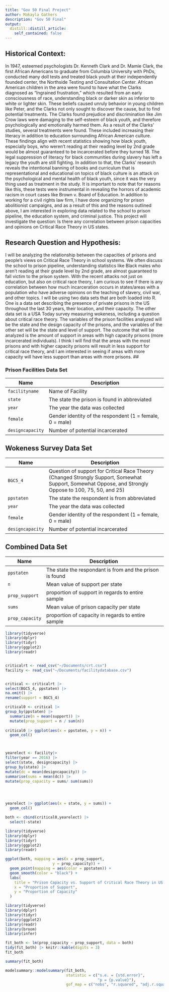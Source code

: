 ```yaml
---
title: "Gov 50 Final Project"
author: Makayla Gathers
description: "Gov 50 Final"
output:
  distill::distill_article:
    self_contained: false
---
```



## Historical Context: 
  In 1947, esteemed psychologists Dr. Kenneth Clark and Dr. Mamie Clark, the first African Americans to graduate from Columbia University with PhDs, conducted many doll tests and treated black youth at their independently founded center, the Northside Testing and Consultation Center. African American children in the area were found to have what the Clarks diagnosed as “Ingrained frustration,” which resulted from an early consciousness of race, understanding black or darker skin as inferior to white or lighter skin. These beliefs caused unruly behavior in young children like Peter, and the Clarks not only sought to discover the cause, but to find potential treatments. The Clarks found prejudice and discrimination like Jim Crow laws were damaging to the self-esteem of black youth, and therefore psychologically and emotionally harmed them. As a result of the Clarks’ studies, several treatments were found. These included increasing their literacy in addition to education surrounding African American culture. 
  These findings align with recent statistics showing how black youth, especially boys, who weren’t reading at their reading level by 2nd grade would be almost guaranteed to be incarcerated before they turned 18. The legal suppression of literacy for black communities during slavery has left a legacy the youth are still fighting. In addition to that, the Clarks’ research reveals the intentional banning of books and curriculum that is representational and educational on topics of black culture is an attack on the psychological and mental health of black youth, since it was the very thing used as treatment in the study. It is important to note that for reasons like this, these tests were instrumental in revealing the horrors of academic racism in court cases like Brown v. Board of Education.
	In addition to working for a civil rights law firm, I have done organizing for prison abolitionist campaigns, and as a result of this and the reasons outlined above, I am interested in exploring data related to the school to prison pipeline, the education system, and criminal justice. This project will investigate the question: Is there any correlation between prison capacities and opinions on Critical Race Theory in US states. 
	
## Research Question and Hypothesis: 
  I will be analyzing the relationship between the capacities of prisons and people's views on Critical Race Theory in school systems. We often discuss the school to prison pipeline, understanding statistics like Black males who aren't reading at their grade level by 2nd grade, are almost guaranteed to fall victim to the prison system. With the recent attacks not just on education, but also on critical race theory, I am curious to see if there is any correlation between how much incarceration occurs in states/areas with a population who have adverse opinions on the teaching of slavery, civil war, and other topics. 
  I will be using two data sets that are both loaded into R. One is a data set describing the presence of private prisons in the US throughout the last 30 years, their location, and their capacity. The other data set is a USA Today survey measuring wokeness, including a question about critical race theory. 
  The variables of the prison facilities analyzed will be the state and the design capacity of the prisons, and the variables of the other set will be the state and level of support. The outcome that will be analyzed is the amount of support in areas with high capacity prisons (more incarcerated individuals). 
  I think I will find that the areas with the most prisons and with higher capacity prisons will result in less support for critical race theory, and I am interested in seeing if areas with more capacity will have less support than areas with more prisons. 
##

### Prison Facilities Data Set
| Name              | Description                                                                                                |
|-------------------|------------------------------------------------------------------------------------------------------------|
|`facilityname`             | Name of Facility                                                                                         |
| `state`         | The state the prison is found in abbreviated                               |
| `year`    | The year the data was collected                 |
| `female`          | Gender identity of the respondent (1 = female, 0 = male)                                                   |
| `designcapacity`           | Number of potential incarcerated                                             |     

## Wokeness Survey Data Set
| Name              | Description                                                                                                |
|-------------------|------------------------------------------------------------------------------------------------------------|
| `BGC5_4`             | Question of support for Critical Race Theory (Changed Strongly Support, Somewhat Support, Somewhat Oppose, and Strongly Oppose to 100, 75, 50, and 25)                                                                                       |
| `ppstaten`         | The state the respondent is from  abbreviated                             |
| `year`    | The year the data was collected                 |
| `female`          | Gender identity of the respondent (1 = female, 0 = male)                                                   |
| `designcapacity`           | Number of potential incarcerated                                             |
## Combined Data Set
| Name              | Description                                                                                                |
|-------------------|------------------------------------------------------------------------------------------------------------|
| `ppstaten`         | The state the respondant is from and the prison is found                               |
| `n`    | Mean value of support per state               |
| `prop_support`          | proportion of support in regards to entire sample                                               |
| `sums`        | Mean value of prison capacity per state                          |
| `prop_capacity`   | proportion of capacity in regards to entire sample                                                                    |

```r
library(tidyverse)
library(dplyr)
library(tidyr)
library(ggplot2)
library(readr)


criticalrt <- read_csv("~/Documents/crt.csv")
facility <- read_csv("~/Documents/facilitydatabase.csv") 


critical <- criticalrt |>
select(BGC5_4, ppstaten) |>
na.omit() |>
rename(support = BGC5_4)

critical0 <- critical |>
group_by(ppstaten) |>
  summarize(n = mean(support)) |>
  mutate(prop_support = n / sum(n))
 
critical0 |> ggplot(aes(x = ppstaten, y = n)) +
  geom_col()



yearelect <- facility|>
filter(year == 2016) |>
select(state, designcapacity) |>
group_by(state) |>
mutate(dc = mean(designcapacity)) |>
summarise(sums = mean(dc)) |>
mutate(prop_capacity = sums/ sum(sums))




yearelect |> ggplot(aes(x = state, y = sums)) +
  geom_col()

both <- cbind(critical0,yearelect) |>
  select(-state)

```
```r
library(tidyverse)
library(dplyr)
library(tidyr)
library(ggplot2)
library(readr)

ggplot(both, mapping = aes(x = prop_support,
                     y = prop_capacity)) +
  geom_point(mapping = aes(color = ppstaten)) +
  geom_smooth(color = "black") +
  labs(
    title = "Prison Capacity vs. Support of Critical Race Theory in US 27 States",
    x = "Proportion of Support",
    y = "Proportion of Capacity"
  )
```

```r
library(tidyverse)
library(dplyr)
library(tidyr)
library(ggplot2)
library(readr)
library(broom)
library(infer)

fit_both <- lm(prop_capacity ~ prop_support, data = both)
tidy(fit_both) |> knitr::kable(digits = 3)
fit_both

summary(fit_both) 

modelsummary::modelsummary(fit_both,
                           statistic = c("s.e. = {std.error}",
                                         "p = {p.value}"),
                           gof_map = c("nobs", "r.squared", "adj.r.squared"))
```






